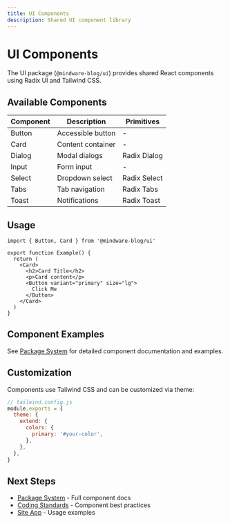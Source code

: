 ```yaml
---
title: UI Components
description: Shared UI component library
---
```


# UI Components

The UI package (`@mindware-blog/ui`) provides shared React components using Radix UI and Tailwind CSS.

## Available Components

| Component | Description | Primitives |
|-----------|-------------|------------|
| Button | Accessible button | - |
| Card | Content container | - |
| Dialog | Modal dialogs | Radix Dialog |
| Input | Form input | - |
| Select | Dropdown select | Radix Select |
| Tabs | Tab navigation | Radix Tabs |
| Toast | Notifications | Radix Toast |

## Usage

```tsx
import { Button, Card } from '@mindware-blog/ui'

export function Example() {
  return (
    <Card>
      <h2>Card Title</h2>
      <p>Card content</p>
      <Button variant="primary" size="lg">
        Click Me
      </Button>
    </Card>
  )
}
```

## Component Examples

See [Package System](/docs/developer-guide/packages) for detailed component documentation and examples.

## Customization

Components use Tailwind CSS and can be customized via theme:

```js
// tailwind.config.js
module.exports = {
  theme: {
    extend: {
      colors: {
        primary: '#your-color',
      },
    },
  },
}
```

## Next Steps

- [Package System](/docs/developer-guide/packages) - Full component docs
- [Coding Standards](/docs/developer-guide/standards) - Component best practices
- [Site App](/docs/apps-packages/site) - Usage examples
